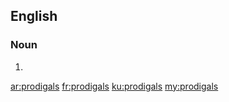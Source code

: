 ==English==

===Noun===
{{head|en|plural}}

# {{plural of|prodigal|lang=en|nocat=1}}

[[ar:prodigals]]
[[fr:prodigals]]
[[ku:prodigals]]
[[my:prodigals]]